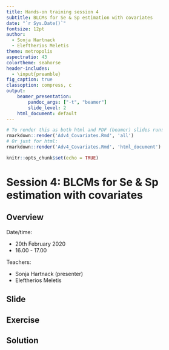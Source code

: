 ```yaml
---
title: Hands-on training session 4
subtitle: BLCMs for Se & Sp estimation with covariates
date: "`r Sys.Date()`"
fontsize: 12pt
author:
  - Sonja Hartnack
  - Eleftherios Meletis
theme: metropolis
aspectratio: 43
colortheme: seahorse
header-includes: 
  - \input{preamble}
fig_caption: true
classoption: compress, c
output:
    beamer_presentation:
        pandoc_args: ["-t", "beamer"]
        slide_level: 2
    html_document: default
---
```


```r
# To render this as both html and PDF (beamer) slides run:
rmarkdown::render('Adv4_Covariates.Rmd', 'all')
# Or just for html:
rmarkdown::render('Adv4_Covariates.Rmd', 'html_document')
```

```r
knitr::opts_chunk$set(echo = TRUE)
```

# Session 4:  BLCMs for Se & Sp estimation with covariates

## Overview

Date/time:

  - 20th February 2020
  - 16.00 - 17.00

Teachers:

  - Sonja Hartnack (presenter)
  - Eleftherios Meletis
  
## Slide


## Exercise

## Solution
